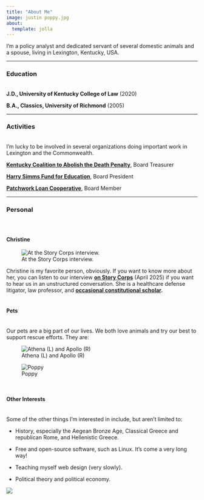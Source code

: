 ```yaml
---
title: "About Me"
image: justin poppy.jpg
about:
  template: jolla
---
```


I'm a policy analyst and dedicated servant of several domestic animals and a spouse, living in Lexington, Kentucky, USA.<br>

------------------------------------------------------------------------

### Education

<br> **J.D., University of Kentucky College of Law** (2020)

**B.A., Classics, University of Richmond** (2005)

------------------------------------------------------------------------

### Activities

<br>I'm lucky to be involved in several organizations doing important work in Lexington and the Commonwealth.

[**Kentucky Coalition to Abolish the Death Penalty**](https://kcadp.org "https://kcadp.org"), Board Treasurer

[**Harry Simms Fund for Education**](https://harrysimmsfund.org){.external target="_blank"}, Board President

[**Patchwork Loan Cooperative**](https://www.patchworkcoop.org/){.external target="_blank"}, Board Member

------------------------------------------------------------------------

### Personal

##### <br>

#### Christine 

![At the Story Corps interview.](images/justin%20and%20christine.jpg){fig-alt="A Black woman and a white man with a beard smile at the viewer, their arms around each other's shoulders." fig-align="center"}

Christine is my favorite person, obviously. If you want to know more about her, you can listen to our interview [**on Story Corps**](https://archive.storycorps.org/interviews/christine-stanley-and-justin-stanley/ "https://archive.storycorps.org/interviews/christine-stanley-and-justin-stanley/"){.external target="_blank"} (April 2025) if you want to hear us in an unstructured conversation. She is a healthcare defense litigator, law professor, and [**occasional constitutional scholar**](https://statecourtreport.org/our-work/analysis-opinion/who-can-challenge-state-abortion-bans-its-not-so-clear-cut "https://statecourtreport.org/our-work/analysis-opinion/who-can-challenge-state-abortion-bans-its-not-so-clear-cut"){.external target="_blank"}**.**

#### <br>**Pets**

<br>Our pets are a big part of our lives. We both love animals and try our best to support rescue efforts. They are:

![Athena (L) and Apollo (R)](images/WhatsApp Image 2025-04-30 at 2.39.10 PM.jpeg)

![Poppy](images/WhatsApp Image 2025-04-30 at 2.40.00 PM.jpeg)

<br>

#### Other Interests

<br>Some of the other things I'm interested in include, but aren't limited to:

::: {style="text-align: left"}
-   History, especially the Aegean Bronze Age, Classical Greece and republican Rome, and Hellenistic Greece.

-   Free and open-source software, such as Linux. It's come a very long way!

-   Teaching myself web design (very slowly).

-   Political theory and political economy.
:::

![](images/euripides.jpg)
